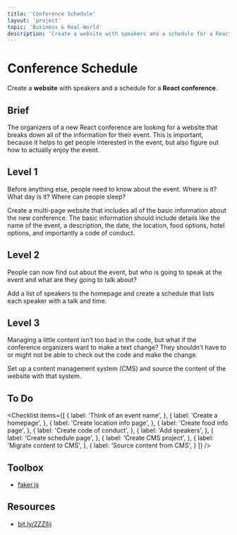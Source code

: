 ```yaml
---
title: 'Conference Schedule'
layout: 'project'
topic: 'Business & Real-World'
description: 'Create a website with speakers and a schedule for a React conference.'
---
```



<ProjectHeader>

# Conference Schedule

Create a <strong className="color-blue">website</strong> with speakers and a schedule for a <strong className="color-purple">React conference</strong>.

</ProjectHeader>

<ProjectContent>

## Brief

The organizers of a new React conference are looking for a website that breaks down all of the information for their event. This is important, because it helps to get people interested in the event, but also figure out how to actually enjoy the event.

## Level 1

Before anything else, people need to know about the event. Where is it? What day is it? Where can people sleep?

Create a multi-page website that includes all of the basic information about the new conference. The basic information should include details like the name of the event, a description, the date, the location, food options, hotel options, and importantly a code of conduct.

<LoginRequired>

## Level 2

People can now find out about the event, but who is going to speak at the event and what are they going to talk about?

Add a list of speakers to the homepage and create a schedule that lists each speaker with a talk and time.

## Level 3

Managing a little content isn’t too bad in the code, but what if the conference organizers want to make a text change? They shouldn’t have to or might not be able to check out the code and make the change.

Set up a content management system (CMS) and source the content of the website with that system.

</LoginRequired>

</ProjectContent>

<ProjectSidebar>

## To Do

<Checklist items={[
  {
    label: 'Think of an event name',
  },
  {
    label: 'Create a homepage',
  },
  {
    label: 'Create location info page',
  },
  {
    label: 'Create food info page',
  },
  {
    label: 'Create code of conduct',
  },
  {
    label: 'Add speakers',
  },
  {
    label: 'Create schedule page',
  },
  {
    label: 'Create CMS project',
  },
  {
    label: 'Migrate content to CMS',
  },
  {
    label: 'Source content from CMS',
  }
]} />

## Toolbox
- [faker.js](https://github.com/marak/Faker.js/)

## Resources
- [bit.ly/2ZZIlij](https://bit.ly/2ZZIlij)

</ProjectSidebar>